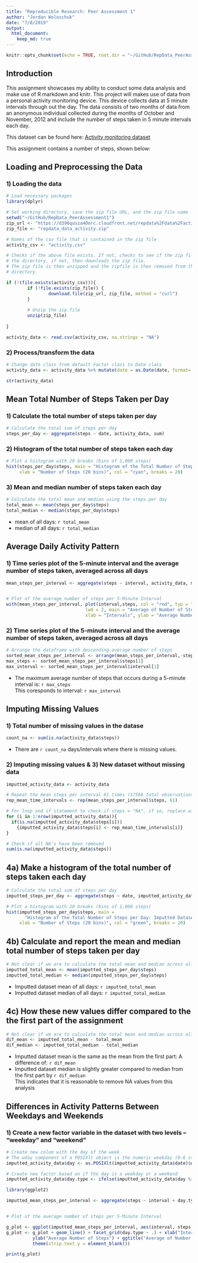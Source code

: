 ```yaml
---
title: "Reproducible Research: Peer Assessment 1"
author: "Jordan Woloschuk"
date: "7/8/2019"
output: 
  html_document:
    keep_md: true
---
```


```r
knitr::opts_chunk$set(echo = TRUE, root.dir = "~/GitHub/RepData_PeerAssessment1" )

```
## Introduction

This assignment showcases my ability to conduct some data analysis and make use of R markdown and knitr. This project will makes use of data from a personal activity monitoring device. This device collects data at 5 minute intervals through out the day. The data consists of two months of data from an anonymous individual collected during the months of October and November, 2012 and include the number of steps taken in 5 minute intervals each day.

This dataset can be found here: [Activity monitoring dataset](https://d396qusza40orc.cloudfront.net/repdata%2Fdata%2Factivity.zip) 

This assignment contains a number of steps, shown below:


## Loading and Preprocessing the Data

### 1) Loading the data

```r
# Load necessary packages
library(dplyr)

# Set working directory, save the zip file URL, and the zip file name
setwd("~/GitHub/RepData_PeerAssessment1")
zip_url <- "https://d396qusza40orc.cloudfront.net/repdata%2Fdata%2Factivity.zip"
zip_file <- "repdata_data_activity.zip"

# Names of the csv file that is contained in the zip file
activity_csv <- "activity.csv"

# Checks if the above file exists. If not, checks to see if the zip file is in
# the directory, if not, then downloads the zip file.
# The zip file is then unzipped and the zipfile is then removed from the working
# directory.

if (!(file.exists(activity_csv))){
        if (!file.exists(zip_file)) {
                download.file(zip_url, zip_file, method = "curl")
        }
        
        # Unzip the zip file
        unzip(zip_file)
        
}

activity_data <- read.csv(activity_csv, na.strings = "NA")


```

### 2) Process/transform the data

```r

# Change date class from default Factor class to Date class
activity_data <- activity_data %>% mutate(date = as.Date(date, format= "%Y-%m-%d"))

str(activity_data)

```


## Mean Total Number of Steps Taken per Day

### 1) Calculate the total number of steps taken per day

```r

# Calculate the total sum of steps per day
steps_per_day <- aggregate(steps ~ date, activity_data, sum)

```

### 2) Histogram of the total number of steps taken each day

```r

# Plot a histogram with 20 breaks (bins of 1,000 steps)
hist(steps_per_day$steps, main = "Histogram of the Total Number of Steps per Day",
     xlab = "Number of Steps (20 bins)", col = "cyan", breaks = 20)

```


### 3) Mean and median number of steps taken each day

```r

# Calculate the total mean and median using the steps per day
total_mean <- mean(steps_per_day$steps)
total_median <- median(steps_per_day$steps)

```

* mean of all days: `r total_mean`
* median of all days: `r total_median`


## Average Daily Activity Pattern


### 1) Time series plot of the 5-minute interval and the average number of steps taken, averaged across all days

```r
mean_steps_per_interval <- aggregate(steps ~ interval, activity_data, mean)


# Plot of the average number of steps per 5-Minute Interval
with(mean_steps_per_interval, plot(interval,steps, col = "red", typ = "l",
                              lwd = 2, main = "Average of Number of Steps 5-Minute Interval",
                              xlab = "Intervals", ylab = "Average Number of Steps"))

```

### 2) Time series plot of the 5-minute interval and the average number of steps taken, averaged across all days

```r

# Arrange the dataframe with descending average number of steps
sorted_mean_steps_per_interval <- arrange(mean_steps_per_interval,-steps)
max_steps <- sorted_mean_steps_per_interval$steps[1]
max_interval <- sorted_mean_steps_per_interval$interval[1]


```


* The maximum average number of steps that occurs during a 5-minute interval is:  `r max_steps`  
  This coresponds to interval: `r max_interval`

## Imputing Missing Values

### 1) Total number of missing values in the datase

```r

count_na <- sum(is.na(activity_data$steps))

```

* There are `r count_na ` days/intervals where there is missing values.


### 2) Imputing missing values & 3) New dataset without missing data

```r


imputted_activity_data <- activity_data

# Repeat the mean steps per interval 61 times (17568 total observations / 288 intervals)
rep_mean_time_intervals <- rep(mean_steps_per_interval$steps, 61)

# For loop and if statement to check if steps = "NA", if so, replace with mean interval time
for (i in 1:nrow(imputted_activity_data)){
  if(is.na(imputted_activity_data$steps[i]))
    {imputted_activity_data$steps[i] <- rep_mean_time_intervals[i]}
}

# Check if all NA's have been removed
sum(is.na(imputted_activity_data$steps))


```

## 4a) Make a histogram of the total number of steps taken each day 

```r
# Calculate the total sum of steps per day
imputted_steps_per_day <- aggregate(steps ~ date, imputted_activity_data, sum)

# Plot a histogram with 20 breaks (bins of 1,000 steps)
hist(imputted_steps_per_day$steps, main = 
       "Histogram of the Total Number of Steps per Day: Imputted Dataset", 
     xlab = "Number of Steps (20 bins)", col = "green", breaks = 20)


```

## 4b) Calculate and report the mean and median total number of steps taken per day

```r

# Not clear if we are to calculate the total mean and median across all days
imputted_total_mean <- mean(imputted_steps_per_day$steps)
imputted_total_median <- median(imputted_steps_per_day$steps)

```

* Imputted dataset mean of all days: `r imputted_total_mean`
* Imputted dataset median of all days: `r imputted_total_median`

## 4c) How these new values differ compared to the the first part of the assignment

```r

# Not clear if we are to calculate the total mean and median across all days
dif_mean <- imputted_total_mean - total_mean
dif_median <- imputted_total_median - total_median

```

* Imputted dataset mean is the same as the mean from the first part: A difference of: `r dif_mean`
* Imputted dataset median is slightly greater compared to median from the first part by `r dif_median`  
  This indicates that it is reasonable to remove NA values from this analysis

## Differences in Activity Patterns Between Weekdays and Weekends

### 1) Create a new factor variable in the dataset with two levels – “weekday” and “weekend”

```r

# Create new colum with the day of the week
# The wday component of a POSIXlt object is the numeric weekday (0-6 starting on Sunday)
imputted_activity_data$day <- as.POSIXlt(imputted_activity_data$date)$wday

# Create new factor based on if the day is a weekday or a weekend
imputted_activity_data$day.type <- ifelse(imputted_activity_data$day %in% c(0,6), "weekend", "weekday")

```


```r

library(ggplot2)

imputted_mean_steps_per_interval <- aggregate(steps ~ interval + day.type, imputted_activity_data, mean)


# Plot of the average number of steps per 5-Minute Interval

g_plot <- ggplot(imputted_mean_steps_per_interval, aes(interval, steps, color = day.type))
g_plot <- g_plot + geom_line() + facet_grid(day.type ~ .) + xlab("Intervals") + 
          ylab("Average Number of Steps") + ggtitle("Average of Number of Steps 5-Minute Interval: Imputted") +
          theme(strip.text.y = element_blank())

print(g_plot)


```